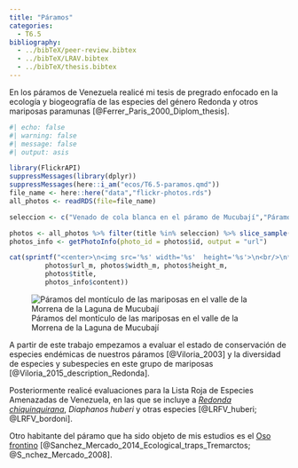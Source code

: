 ```yaml
---
title: "Páramos"
categories:
  - T6.5
bibliography: 
  - ../bibTeX/peer-review.bibtex
  - ../bibTeX/LRAV.bibtex
  - ../bibTeX/thesis.bibtex
---
```


En los páramos de Venezuela realicé mi tesis de pregrado enfocado en la ecología y biogeografía de las especies del género Redonda y otros mariposas paramunas [@Ferrer_Paris_2000_Diplom_thesis]. 


```r
#| echo: false
#| warning: false
#| message: false
#| output: asis

library(FlickrAPI)
suppressMessages(library(dplyr))
suppressMessages(here::i_am("ecos/T6.5-paramos.qmd"))
file_name <- here::here("data","flickr-photos.rds")
all_photos <- readRDS(file=file_name)

seleccion <- c("Venado de cola blanca en el páramo de Mucubají","Páramos del montículo de las mariposas en el valle de la Morrena de la Laguna de Mucubají")

photos <- all_photos %>% filter(title %in% seleccion) %>% slice_sample(n=1)
photos_info <- getPhotoInfo(photo_id = photos$id, output = "url")

cat(sprintf("<center>\n<img src='%s' width='%s'  height='%s'>\n<br/>\n**%s** by <a href='%s' target='flickr'>JR Ferrer Paris @ flickr</a><br/></center>", 
         photos$url_m, photos$width_m, photos$height_m,
         photos$title,
         photos_info$content))
```


![Páramos del montículo de las mariposas en el valle de la Morrena de la Laguna de Mucubají](fotos/Paramo-Venezuela.png){fig-alt="Fotografía del paisaje y vegetación del páramo en Mucubají, Venezuela"}

A partir de este trabajo empezamos a evaluar el estado de conservación de especies endémicas de nuestros páramos [@Viloria_2003] y la diversidad de especies y subespecies en este grupo de mariposas [@Viloria_2015_description_Redonda]. 

Posteriormente realicé evaluaciones para la Lista Roja de Especies Amenazadas de Venezuela, en las que se incluye a [*Redonda chiquinquirana*](/taxa/Redonda-chiquinquirana.qmd), *Diaphanos huberi* y otras especies  [@LRFV_huberi; @LRFV_bordoni].

Otro habitante del páramo que ha sido objeto de mis estudios es el [Oso frontino](/taxa/Oso-frontino.qmd) [@Sanchez_Mercado_2014_Ecological_traps_Tremarctos; @S_nchez_Mercado_2008].


